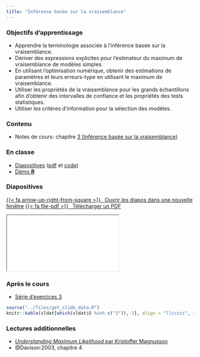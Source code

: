 ```yaml
---
title: "Inférence basée sur la vraisemblance"
---
```


### Objectifs d'apprentissage


* Apprendre la terminologie associée à l'inférence basée sur la vraisemblance.
* Dériver des expressions explicites pour l'estimateur du maximum de vraisemblance de modèles simples.
* En utilisant l'optimisation numérique, obtenir des estimations de paramètres et leurs erreurs-type en utilisant le maximum de vraisemblance.
* Utiliser les propriétés de la vraisemblance pour les grands échantillons afin d'obtenir des intervalles de confiance et les propriétés des tests statistiques.
* Utiliser les critères d'information pour la sélection des modèles.


### Contenu


- Notes de cours: chapitre [3 (Inférence basée sur la vraisemblance)](https://lbelzile.github.io/math60604/vraisemblance.html)


### En classe

- [Diapositives](../diapos/MATH60604-diapos2.html) ([pdf](../diapos/MATH60604-diapos2.pdf) et [code](MATH60604-diapos2.R))
- [Démo **R**](MATH60604-contenu2.R)


### Diapositives


<p class="text-center"><a class="btn btn-success btn-lg" target="_blank" href="../diapos/MATH6060-diapos2.html">{{< fa arrow-up-right-from-square >}} &ensp;Ouvrir les diapos dans une nouvelle fenêtre</a> <a class="btn btn-success btn-lg" target="_blank" href="../diapos/MATH6060-diapos2.pdf" role="button">{{< fa file-pdf >}} &ensp;Télécharger un PDF</a></p>

<div class="ratio ratio-16x9">
<iframe class="slide-deck" src="../diapos/MATH60604-diapos2.html"></iframe>
</div>

### Après le cours

- [Série d'exercices 3](../exercices/index.qmd)


```r
source("../files/get_slide_data.R")
knitr::kable(sldat[which(sldat$S %in% c("3")),-3], align = "llccccc", row.names = FALSE)
```


### Lectures additionnelles

- [*Understanding Maximum Likelihood* par Kristoffer Magnusson](https://rpsychologist.com/d3/likelihood/)
- @Davison:2003, chapitre 4

